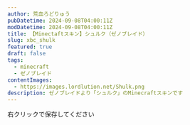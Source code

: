```yaml
---
author: 荒血ろどりゅう
pubDatetime: 2024-09-08T04:00:11Z
modDatetime: 2024-09-08T04:00:11Z
title: 【Minectaftスキン】シュルク（ゼノブレイド）
slug: xbc_shulk
featured: true
draft: false
tags:
  - minecraft
  - ゼノブレイド
contentImages:
  - https://images.lordlution.net/Shulk.png
description: ゼノブレイドより「シュルク」のMinecraftスキンです
---
```


<ContentImage
  imagePath={frontmatter.contentImages[0]}
  alt="ゼノブレイドのシュルクのMinecraftスキン画像"
  mode="mcskin"
  mask={false}
/>

右クリックで保存してください
